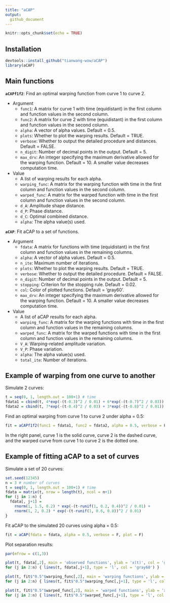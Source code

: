 ```yaml
---
title: "aCAP"
output:
  github_document
---
```



```r
knitr::opts_chunk$set(echo = TRUE)
```

## Installation
```r
devtools::install_github("tianwang-wow/aCAP")
library(aCAP)
```

## Main functions

**`aCAPf1f2`**: Find an optimal warping function from curve 1 to curve 2.

- Argument
  + `func1`: A matrix for curve 1 with time (equidistant) in the first column and function values in the second column.
  + `func2`: A matrix for curve 2 with time (equidistant) in the first column and function values in the second column.
  + `alpha`: A vector of alpha values. Default = 0.5.
  + `plots`: Whether to plot the warping results. Default = TRUE.
  + `verbose`: Whether to output the detailed procedure and distances. Default = FALSE.
  + `n_digit`: Number of decimal points in the output. Default = 5.
  + `max_drv`: An integer specifying the maximum derivative allowed for the warping function. Default = 10. A smaller value decreases computation time.
  
- Value
  + A list of warping results for each alpha.
  + `warping_func`: A matrix for the warping function with time in the first column and function values in the second column.
  + `warped_func`: A matrix for the warped function with time in the first column and function values in the second column.
  + `d_A`: Amplitude shape distance.
  + `d_P`: Phase distance.
  + `d_C`: Optimal combined distance.
  + `alpha`: The alpha value(s) used.
  
**`aCAP`**: Fit aCAP to a set of functions.
                
- Argument
  + `fdata`: A matrix for functions with time (equidistant) in the first column and function values in the remaining columns.
  + `alpha`: A vector of alpha values. Default = 0.5.
  + `n_ite`: Maximum number of iterations.
  + `plots`: Whether to plot the warping results. Default = TRUE.
  + `verbose`: Whether to output the detailed procedure. Default = FALSE.
  + `n_digit`: Number of decimal points in the output. Default = 5.
  + `stopping`: Criterion for the stopping rule. Default = 0.02.
  + `col`: Color of plotted functions. Default = 'gray60'.
  + `max_drv`: An integer specifying the maximum derivative allowed for the warping function. Default = 10. A smaller value decreases computation time.
  
- Value
  + A list of aCAP results for each alpha.
  + `warping_func`: A matrix for the warping functions with time in the first column and function values in the remaining columns.
  + `warped_func`: A matrix for the warped functions with time in the first column and function values in the remaining columns.
  + `V_A`: Warping-related amplitude variation.
  + `V_P`: Phase variation.
  + `alpha`: The alpha value(s) used.
  + `total_ite`: Number of iterations.
  
## Example of warping from one curve to another

<!-- Below is a step-by-step example of finding optimal warping function from one curve to another. -->

Simulate 2 curves:
```r
t = seq(0, 1, length.out = 100+1) # time
fdata1 = cbind(t, 4*exp(-(t-0.3)^2 / 0.01) + 6*exp(-(t-0.7)^2 / 0.03)) # curve 1
fdata2 = cbind(t, 7*exp(-(t-0.4)^2 / 0.03) + 3*exp(-(t-0.8)^2 / 0.01)) # curve 2
```

Find an optimal warping from curve 1 to curve 2 under alpha = 0.5:
```r
fit = aCAPf1f2(func1 = fdata1, func2 = fdata2, alpha = 0.5, verbose = F)
```

In the right panel, curve 1 is the solid curve, curve 2 is the dashed curve, and the warped curve from curve 1 to curve 2 is the dotted one.

## Example of fitting aCAP to a set of curves

<!-- Below is a step-by-step example of fitting aCAP for a set of curves. -->

Simulate a set of 20 curves:
```r
set.seed(12345)
n = 3 # number of curves
t = seq(0, 1, length.out = 100+1) # time
fdata = matrix(t, nrow = length(t), ncol = n+1)
for (j in 1:n) {
  fdata[, j+1] =
    rnorm(1, 1.5, 0.2) * exp(-(t-runif(1, 0.2, 0.4))^2 / 0.01) +
    rnorm(1, 2, 0.2) * exp(-(t-runif(1, 0.6, 0.8))^2 / 0.01)
}
```

Fit aCAP to the simulated 20 curves using alpha = 0.5:
```r
fit = aCAP(fdata = fdata, alpha = 0.5, verbose = F, plot = F)
```

Plot separation results:
```r
par(mfrow = c(1,3))

plot(t, fdata[,2], main = 'observed functions', ylab = 'x(t)', col = 'gray60', type = 'l', ylim = c(0, 2.7))
for (j in 2:n) { lines(t, fdata[,j+1], type = 'l', col = 'gray60') }

plot(t, fit$"0.5"$warping_func[,2], main = 'warping functions', ylab = 'h(t)', col = 'gray60', type = 'l')
for (j in 2:n) { lines(t, fit$"0.5"$warping_func[,j+1], type = 'l', col = 'gray60') }

plot(t, fit$"0.5"$warped_func[,2], main = 'warped functions', ylab = 'x(h(t))', col = 'gray60', type = 'l', ylim = c(0, 2.7))
for (j in 2:n) { lines(t, fit$"0.5"$warped_func[,j+1], type = 'l', col = 'gray60') }
```


